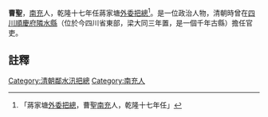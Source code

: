 {{vfd|沒有足夠的可靠資料來源能夠讓這個條目符合[[Wikipedia:關注度|Wikipedia:關注度]]中的標準|date=2022/06/27}}
{{明清人物信息框
| 姓名 =曹聖
| 最高職務 = [[四川|四川]]隣水專汛外委把總
| 國家 = 大清
| 籍貫 = [[南充|南充]]
| 字號 = 
| 出生日期 = ？年？月？日
| 逝世日期 = ？年？月？日
| 墓葬 = 
| 配偶 =  
| 親屬 = 曾祖、祖、父，母
| 出身 = 
| 著作 =  
*
}}
'''曹聖'''{{BD|？年||？年||}}，[[南充|南充]]人，乾隆十七年任蔣家塘[[外委|外委]][[把總|把總]]<ref>「蔣家塘[[外委|外委]][[把總|把總]]，曹聖[[南充|南充]]人，乾隆十七年任」</ref>。是一位政治人物，清朝時曾在[[四川|四川]][[順慶府|順慶府]][[隣水縣|隣水縣]]（位於今四川省東部，梁大同三年置，是一個千年古縣）擔任官吏。
==註釋==
{{reflist}}
{{清朝人物小作品}}
[[Category:清朝鄰水汛把總|Category:清朝鄰水汛把總]]
[[Category:南充人|Category:南充人]]